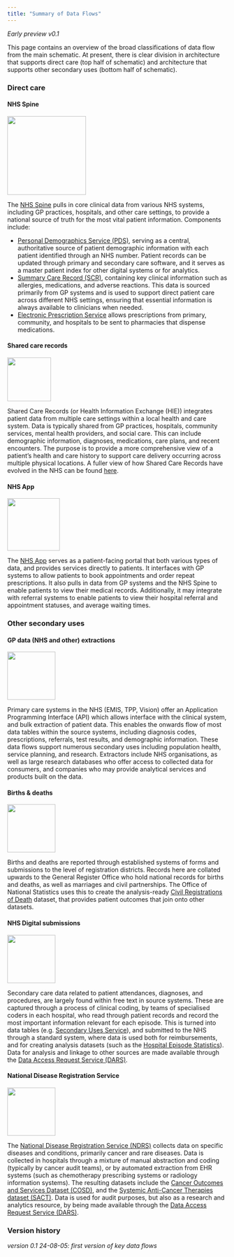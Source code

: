 ```yaml
---
title: "Summary of Data Flows"
---
```


_Early preview v0.1_

This page contains an overview of the broad classifications of data flow from the main schematic. At present, there is clear division in architecture that supports direct care (top half of schematic) and architecture that supports other secondary uses (bottom half of schematic).

### Direct care

#### NHS Spine

<img src="fig/flows_spine.png" title="" height="180" />

The [NHS Spine](https://digital.nhs.uk/services/spine) pulls in core clinical data from various NHS systems, including GP practices, hospitals, and other care settings, to provide a national source of truth for the most vital patient information. Components include: 

- [Personal Demographics Service (PDS)](https://digital.nhs.uk/services/personal-demographics-service), serving as a central, authoritative source of patient demographic information with each patient identified through an NHS number. Patient records can be updated through primary and secondary care software, and it serves as a master patient index for other digital systems or for analytics.      
- [Summary Care Record (SCR)](https://digital.nhs.uk/services/summary-care-records-scr), containing key clinical information such as allergies, medications, and adverse reactions. This data is sourced primarily from GP systems and is used to support direct patient care across different NHS settings, ensuring that essential information is always available to clinicians when needed.
- [Electronic Prescription Service](https://digital.nhs.uk/services/electronic-prescription-service) allows prescriptions from primary, community, and hospitals to be sent to pharmacies that dispense medications.

#### Shared care records

<img src="fig/flows_scr.png" title="" height="100" />

Shared Care Records (or Health Information Exchange (HIE)) integrates patient data from multiple care settings within a local health and care system. Data is typically shared from GP practices, hospitals, community services, mental health providers, and social care. This can include demographic information, diagnoses, medications, care plans, and recent encounters. The purpose is to provide a more comprehensive view of a patient's health and care history to support care delivery occurring across multiple physical locations. A fuller view of how Shared Care Records have evolved in the NHS can be found [here](https://www.nature.com/articles/s41746-023-00891-y).  

#### NHS App

<img src="fig/flows_app.png" title="" height="120" />

The [NHS App](https://digital.nhs.uk/services/nhs-app/nhs-app-features) serves as a patient-facing portal that both various types of data, and provides services directly to patients. It interfaces with GP systems to allow patients to book appointments and order repeat prescriptions. It also pulls in data from GP systems and the NHS Spine to enable patients to view their medical records. Additionally, it may integrate with referral systems to enable patients to view their hospital referral and appointment statuses, and average waiting times.

### Other secondary uses

#### GP data (NHS and other) extractions

<img src="fig/flows_gp.png" title="" height="110" />

Primary care systems in the NHS (EMIS, TPP, Vision) offer an Application Programming Interface (API) which allows interface with the clinical system, and bulk extraction of patient data. This enables the onwards flow of most data tables within the source systems, including diagnosis codes, prescriptions, referrals, test results, and demographic information. These data flows support numerous secondary uses including population health, service planning, and research. Extractors include NHS organisations, as well as large research databases who offer access to collected data for consumers, and companies who may provide analytical services and products built on the data.  

#### Births & deaths

<img src="fig/flows_birth_death.png" title="" height="110" />

Births and deaths are reported through established systems of forms and submissions to the level of registration districts. Records here are collated upwards to the General Register Office who hold national records for births and deaths, as well as marriages and civil partnerships. The Office of National Statistics uses this to create the analysis-ready [Civil Registrations of Death](https://digital.nhs.uk/services/data-access-request-service-dars/dars-products-and-services/data-set-catalogue/civil-registrations-of-death) dataset, that provides patient outcomes that join onto other datasets. 

#### NHS Digital submissions

<img src="fig/flows_nhsd.png" title="" height="110" />

Secondary care data related to patient attendances, diagnoses, and procedures,  are largely found within free text in source systems. These are captured through a process of clinical coding, by teams of specialised coders in each hospital, who read through patient records and record the most important information relevant for each episode. This is turned into data tables (e.g. [Secondary Uses Service](https://digital.nhs.uk/services/secondary-uses-service-sus)), and submitted to the NHS through a standard system, where data is used both for reimbursements, and for creating analysis datasets (such as the [Hospital Episode Statistics](https://digital.nhs.uk/data-and-information/data-tools-and-services/data-services/hospital-episode-statistics)). Data for analysis and linkage to other sources are made available through the [Data Access Request Service (DARS)](https://digital.nhs.uk/services/data-access-request-service-dars).      

#### National Disease Registration Service

<img src="fig/flows_ndrs.png" title="" height="110" />

The [National Disease Registration Service (NDRS)](https://digital.nhs.uk/ndrs/) collects data on specific diseases and conditions, primarily cancer and rare diseases. Data is collected in hospitals through a mixture of manual abstraction and coding (typically by cancer audit teams), or by automated extraction from EHR systems (such as chemotherapy prescribing systems or radiology information systems). The resulting datasets include the [Cancer Outcomes and Services Dataset (COSD)](https://digital.nhs.uk/ndrs/data/data-sets/cosd), and the [Systemic Anti-Cancer Therapies dataset (SACT)](https://digital.nhs.uk/ndrs/data/data-sets/sact). Data is used for audit purposes, but also as a research and analytics resource, by being made available through the [Data Access Request Service (DARS)](https://digital.nhs.uk/services/data-access-request-service-dars). 

### Version history

_version 0.1 24-08-05: first version of key data flows_